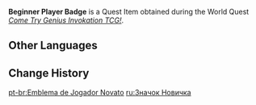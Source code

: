 {{Item Infobox
|id           = 339901
|image        = Item Beginner Player Badge.png
|type         = Quest Items
|group        = Player Badges
|quality      = 4
|description  = They say that anyone who starts out with [[Genius Invokation TCG]] can obtain this particular Player Badge.<br />Even the mightiest player starts from this point, building their personal legends as they go along.<br />Stay tuned, player — your saga begins here!
|source1      = [[Come Try Genius Invokation TCG!]]
|memento      = Yes
}}
'''Beginner Player Badge''' is a Quest Item obtained during the World Quest ''[[Come Try Genius Invokation TCG!]]''.

==Other Languages==
{{Other Languages|default_hidden=1
|en      = Beginner Player Badge
|zhs     = 初级牌手徽章
|zhs_rm  = Chūjí Páishǒu Huīzhāng
|zht     = 初級牌手徽章
|zht_rm  = Chūjí Páishǒu Huīzhāng
|ja      = 初心者プレイヤーメダル
|ja_rm   = Shoshinsha Pureiyaa Medaru
|ko      = 초급 플레이어 배지
|ko_rm   = Chogeup Peulleieo Baeji
|es      = Medalla de {{MC|invocador principiante|invocadora principiante}}
|fr      = Badge de {{MC|joueur débutant|joueuse débutante}}
|ru      = Значок Новичка
|th      = ตราผู้เล่นระดับต้น
|th_rm   = 
|vi      = Huy Hiệu Bài Thủ Tập Sự
|de      = Kartenspielwappen – Anfänger
|id      = Lencana Pemain Pemula
|pt      = Emblema de Jogador Novato
|tr      = Acemi Oyuncu Rozeti
|it      = Distintivo del giocatore principiante
}}

==Change History==
{{Change History|3.3}}

[[pt-br:Emblema de Jogador Novato]]
[[ru:Значок Новичка]]